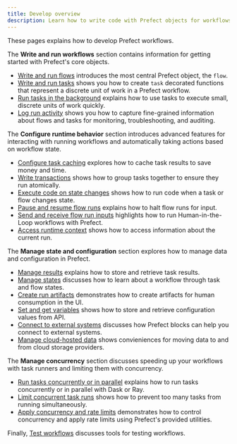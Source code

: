 ```yaml
---
title: Develop overview
description: Learn how to write code with Prefect objects for workflows you can trust.
---
```


These pages explains how to develop Prefect workflows. 

The **Write and run workflows** section contains information for getting started with Prefect's core objects.

- [Write and run flows](/3.0rc/write-flows/) introduces the most central Prefect object, the `flow`. 
- [Write and run tasks](/3.0rc/write-tasks/) shows you how to create `task` decorated functions that represent a discrete unit of work in a Prefect workflow.
- [Run tasks in the background](/3.0rc/develop/task-runners/) explains how to use tasks to execute small, discrete units of work quickly.
- [Log run activity](/3.0rc/develop/logging/) shows you how to capture fine-grained information about flows and tasks for monitoring, troubleshooting, and auditing.

The **Configure runtime behavior** section introduces advanced features for interacting with running workflows and automatically taking actions based on workflow state.

- [Configure task caching](/3.0rc/develop/task-caching/) explores how to cache task results to save money and time.
- [Write transactions](/3.0rc/develop/transactions/) shows how to group tasks together to ensure they run atomically.
- [Execute code on state changes](/3.0rc/develop/state-hooks/) shows how to run code when a task or flow changes state.
- [Pause and resume flow runs](/3.0rc/develop/pause-resume/) explains how to halt flow runs for input.
- [Send and receive flow run inputs](/3.0rc/develop/inputs/) highlights how to run Human-in-the-Loop workflows with Prefect.
- [Access runtime context](/3.0rc/develop/runtime-context/) shows how to access information about the current run.

The **Manage state and configuration** section explores how to manage data and configuration in Prefect.

- [Manage results](/3.0rc/develop/results/) explains how to store and retrieve task results.
- [Manage states](/3.0rc/develop/manage-states/) discusses how to learn about a workflow through task and flow states.
- [Create run artifacts](/3.0rc/develop/artifacts/) demonstrates how to create artifacts for human consumption in the UI.
- [Set and get variables](/3.0rc/develop/variables/) shows how to store and retrieve configuration values from API.
- [Connect to external systems](/3.0rc/develop/blocks/) discusses how Prefect blocks can help you connect to external systems.
- [Manage cloud-hosted data](/3.0rc/develop/interact-with-data/) shows convieniences for moving data to and from cloud storage providers.


The **Manage concurrency** section discusses speeding up your workflows with task runners and limiting them with concurrency.

- [Run tasks concurrently or in parallel](/3.0rc/develop/task-runners/) explains how to run tasks concurrently or in parallel with Dask or Ray.
- [Limit concurrent task runs](/3.0rc/develop/task-run-limits/) shows how to prevent too many tasks from running simultaneously.
- [Apply concurrency and rate limits](/3.0rc/develop/global-concurrency-limits/) demonstrates how to control concurrency and apply rate limits using Prefect's provided utilities.

Finally, [Test workflows](/3.0rc/develop/test-workflows/) discusses tools for testing workflows.
